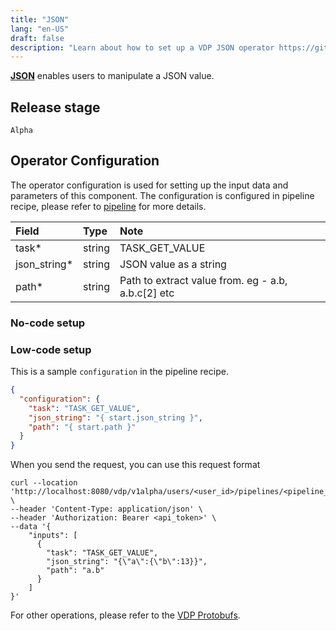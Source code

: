 ```yaml
---
title: "JSON"
lang: "en-US"
draft: false
description: "Learn about how to set up a VDP JSON operator https://github.com/instill-ai/vdp"
---
```


[**JSON**](json) enables users to manipulate a JSON value.

## Release stage

`Alpha`

## Operator Configuration

The operator configuration is used for setting up the input data and parameters of this component. The configuration is configured in pipeline recipe, please refer to [pipeline](/docs/vdp/core-concepts/pipeline) for more details.

| Field         | Type   | Note                                               |
| :------------ | :----- | :------------------------------------------------- |
| task\*        | string | TASK_GET_VALUE                                     |
| json_string\* | string | JSON value as a string                             |
| path\*        | string | Path to extract value from. eg - a.b, a.b.c[2] etc |

### No-code setup

### Low-code setup

This is a sample `configuration` in the pipeline recipe.

```json
{
  "configuration": {
    "task": "TASK_GET_VALUE",
    "json_string": "{ start.json_string }",
    "path": "{ start.path }"
  }
}
```

When you send the request, you can use this request format

```shell
curl --location 'http://localhost:8080/vdp/v1alpha/users/<user_id>/pipelines/<pipeline_id>/trigger' \
--header 'Content-Type: application/json' \
--header 'Authorization: Bearer <api_token>' \
--data '{
    "inputs": [
      {
        "task": "TASK_GET_VALUE",
        "json_string": "{\"a\":{\"b\":13}}",
        "path": "a.b"
      }
    ]
}'
```

For other operations, please refer to the [VDP Protobufs](https://buf.build/instill-ai/protobufs).
